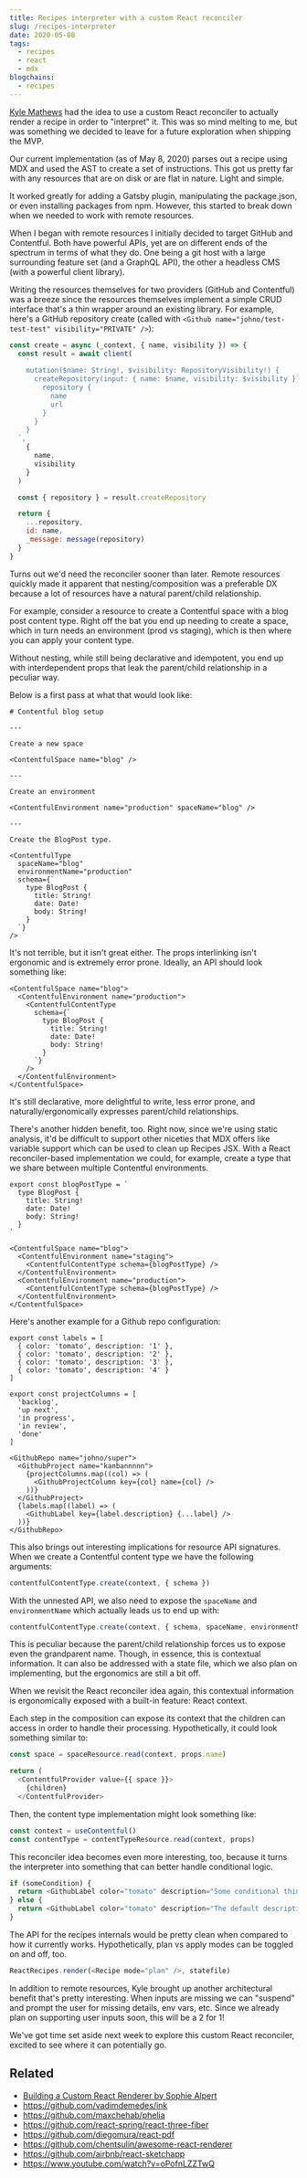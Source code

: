 ```yaml
---
title: Recipes interpreter with a custom React reconciler
slug: /recipes-interpreter
date: 2020-05-08
tags:
  - recipes
  - react
  - mdx
blogchains:
  - recipes
---
```


[Kyle Mathews](https://twitter.com/kylemathews) had the idea to use a custom React reconciler to actually
render a recipe in order to "interpret" it. This was so mind melting to me, but was something we decided
to leave for a future exploration when shipping the MVP.

Our current implementation (as of May 8, 2020) parses out a recipe using MDX and used the AST to create a set of
instructions. This got us pretty far with any resources that are on disk or are flat in nature. Light and
simple.

It worked greatly for adding a Gatsby plugin, manipulating the package.json, or even installing packages
from npm. However, this started to break down when we needed to work with remote resources.

When I began with remote resources I initially decided to target GitHub and Contentful. Both have powerful
APIs, yet are on different ends of the spectrum in terms of what they do. One being a git host with a large
surrounding feature set (and a GraphQL API), the other a headless CMS (with a powerful client library).

Writing the resources themselves for two providers (GitHub and Contentful) was a breeze since the resources
themselves implement a simple CRUD interface that's a thin wrapper around an existing library. For example,
here's a GitHub repository create (called with `<Github name="johno/test-test-test" visibility="PRIVATE" />`):

```js
const create = async (_context, { name, visibility }) => {
  const result = await client(
    `
    mutation($name: String!, $visibility: RepositoryVisibility!) {
      createRepository(input: { name: $name, visibility: $visibility }) {
        repository {
          name
          url
        }
      }
    }
  `,
    {
      name,
      visibility
    }
  )

  const { repository } = result.createRepository

  return {
    ...repository,
    id: name,
    _message: message(repository)
  }
}
```

Turns out we'd need the reconciler sooner than later. Remote resources quickly made it apparent that
nesting/composition was a preferable DX because a lot of resources have a natural parent/child relationship.

For example, consider a resource to create a Contentful space with a blog post content type. Right off the
bat you end up needing to create a space, which in turn needs an environment (prod vs staging), which is
then where you can apply your content type.

Without nesting, while still being declarative and idempotent, you end up with interdependent props that
leak the parent/child relationship in a peculiar way.

Below is a first pass at what that would look like:

```mdx
# Contentful blog setup

---

Create a new space

<ContentfulSpace name="blog" />

---

Create an environment

<ContentfulEnvironment name="production" spaceName="blog" />

---

Create the BlogPost type.

<ContentfulType
  spaceName="blog"
  environmentName="production"
  schema={`
    type BlogPost {
      title: String!
      date: Date!
      body: String!
    }
  `}
/>
```

It's not terrible, but it isn't great either. The props interlinking isn't ergonomic and is extremely error prone. Ideally, an API should look something like:

```mdx
<ContentfulSpace name="blog">
  <ContentfulEnvironment name="production">
    <ContentfulContentType
      schema={`
        type BlogPost {
          title: String!
          date: Date!
          body: String!
        }
      `}
    />
  </ContentfulEnvironment>
</ContentfulSpace>
```

It's still declarative, more delightful to write, less error prone, and naturally/ergonomically expresses parent/child relationships.

There's another hidden benefit, too. Right now, since we're using static analysis, it'd be difficult to support other niceties that MDX offers like variable support which can be used to clean up Recipes JSX. With a React reconciler-based implementation we could, for example, create a type that we share between multiple Contentful environments.

```mdx
export const blogPostType = `
  type BlogPost {
    title: String!
    date: Date!
    body: String!
  }
`

<ContentfulSpace name="blog">
  <ContentfulEnvironment name="staging">
    <ContentfulContentType schema={blogPostType} />
  </ContentfulEnvironment>
  <ContentfulEnvironment name="production">
    <ContentfulContentType schema={blogPostType} />
  </ContentfulEnvironment>
</ContentfulSpace>
```

Here's another example for a Github repo configuration:

```mdx
export const labels = [
  { color: 'tomato', description: '1' },
  { color: 'tomato', description: '2' },
  { color: 'tomato', description: '3' },
  { color: 'tomato', description: '4' }
]

export const projectColumns = [
  'backlog',
  'up next',
  'in progress',
  'in review',
  'done'
]

<GithubRepo name="johno/super">
  <GithubProject name="kanbannnnn">
    {projectColumns.map((col) => (
      <GithubProjectColumn key={col} name={col} />
    ))}
  </GithubProject>
  {labels.map((label) => (
    <GithubLabel key={label.description} {...label} />
  ))}
</GithubRepo>
```

This also brings out interesting implications for resource API signatures. When we create a Contentful content type we have the following arguments:

```js
contentfulContentType.create(context, { schema })
```

With the unnested API, we also need to expose the `spaceName` and `environmentName` which actually leads us to end up with:

```js
contentfulContentType.create(context, { schema, spaceName, environmentName })
```

This is peculiar because the parent/child relationship forces us to expose even the grandparent name. Though, in essence, this is contextual information. It can also be addressed with a state file, which we also plan on implementing, but the ergonomics are still a bit off.

When we revisit the React reconciler idea again, this contextual information is ergonomically exposed with a built-in feature: React context.

Each step in the composition can expose its context that the children can access in order to handle their processing. Hypothetically, it could look something similar to:

```js
const space = spaceResource.read(context, props.name)

return (
  <ContentfulProvider value={{ space }}>
    {children}
  </ContentfulProvider>
```

Then, the content type implementation might look something like:

```js
const context = useContentful()
const contentType = contentTypeResource.read(context, props)
```

This reconciler idea becomes even more interesting, too, because it turns the interpreter into something that can better handle conditional logic.

```js
if (someCondition) {
  return <GithubLabel color="tomato" description="Some conditional thing" />
} else {
  return <GithubLabel color="tomato" description="The default description" />
}
```

The API for the recipes internals would be pretty clean when compared to how it currently works. Hypothetically, plan vs apply modes can be toggled on and off, too.

```js
ReactRecipes.render(<Recipe mode="plan" />, statefile)
```

In addition to remote resources, Kyle brought up another architectural benefit that's pretty interesting. When inputs are missing we can "suspend" and prompt the user for missing details, env vars, etc. Since we already plan on supporting user inputs soon, this will be a 2 for 1!

We've got time set aside next week to explore this custom React reconciler, excited to see where it can potentially go.

## Related

- [Building a Custom React Renderer by Sophie Alpert](https://www.youtube.com/watch?v=CGpMlWVcHok)
- https://github.com/vadimdemedes/ink
- https://github.com/maxchehab/phelia
- https://github.com/react-spring/react-three-fiber
- https://github.com/diegomura/react-pdf
- https://github.com/chentsulin/awesome-react-renderer
- https://github.com/airbnb/react-sketchapp
- https://www.youtube.com/watch?v=oPofnLZZTwQ
